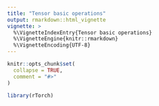 ```yaml
---
title: "Tensor basic operations"
output: rmarkdown::html_vignette
vignette: >
  %\VignetteIndexEntry{Tensor basic operations}
  %\VignetteEngine{knitr::rmarkdown}
  %\VignetteEncoding{UTF-8}
---
```


```r
knitr::opts_chunk$set(
  collapse = TRUE,
  comment = "#>"
)
```

```r
library(rTorch)
```

